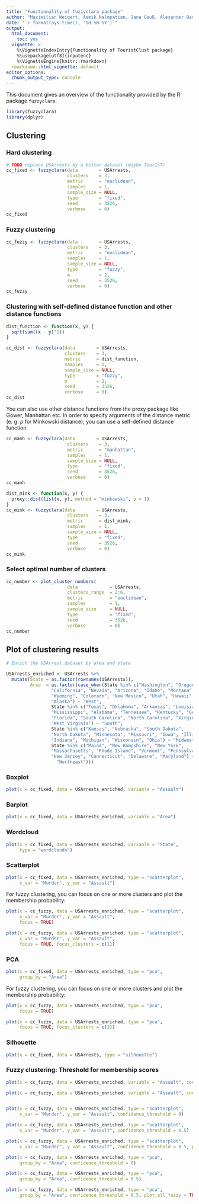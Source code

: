 ```yaml
---
title: "Functionality of fuzzyclara package"
author: "Maximilian Weigert, Asmik Nalmpatian, Jana Gauß, Alexander Bauer"
date: "`r format(Sys.time(), '%d.%B %Y')`"
output:
  html_document:
    toc: yes
  vignette: >
    %\VignetteIndexEntry{Functionality of TouristClust package}
    %\usepackage[utf8]{inputenc}
    %\VignetteEngine{knitr::rmarkdown}
  rmarkdown::html_vignette: default
editor_options:
  chunk_output_type: console
---
```


This document gives an overview of the functionality provided by the R package
`fuzzyclara`.

```r
library(fuzzyclara)
library(dplyr)
```


## Clustering

### Hard clustering
```r
# TODO replace USArrests by a better dataset (maybe TourIST)
cc_fixed <- fuzzyclara(data        = USArrests,
                       clusters    = 3,
                       metric      = "euclidean",
                       samples     = 1,
                       sample_size = NULL,
                       type        = "fixed",
                       seed        = 3526,
                       verbose     = 0)
cc_fixed
```

### Fuzzy clustering
```r
cc_fuzzy <- fuzzyclara(data        = USArrests,
                       clusters    = 3,
                       metric      = "euclidean",
                       samples     = 1,
                       sample_size = NULL,
                       type        = "fuzzy",
                       m           = 2,
                       seed        = 3526,
                       verbose     = 0)
cc_fuzzy
```

### Clustering with self-defined distance function and other distance functions
```r
dist_function <- function(x, y) {
  sqrt(sum((x - y)^2))
}

cc_dist <- fuzzyclara(data        = USArrests,
                      clusters    = 3,
                      metric      = dist_function,
                      samples     = 1,
                      sample_size = NULL,
                      type        = "fuzzy",
                      m           = 2,
                      seed        = 3526,
                      verbose     = 0)
cc_dist
```

You can also use other distance functions from the proxy package like Gower, Manhattan etc. In order to specify arguments of the distance metric (e. g. *p* for Minkowski distance), you can use a self-defined distance function.
```r
cc_manh <- fuzzyclara(data        = USArrests,
                       clusters    = 3,
                       metric      = "manhattan",
                       samples     = 1,
                       sample_size = NULL,
                       type        = "fixed",
                       seed        = 3526,
                       verbose     = 0)
cc_manh

dist_mink <- function(x, y) {
  proxy::dist(list(x, y), method = "minkowski", p = 1)
}
cc_mink <- fuzzyclara(data        = USArrests,
                       clusters    = 3,
                       metric      = dist_mink,
                       samples     = 1,
                       sample_size = NULL,
                       type        = "fixed",
                       seed        = 3526,
                       verbose     = 0)
cc_mink
```

### Select optimal number of clusters
```r
cc_number <- plot_cluster_numbers(
                       data            = USArrests,
                       clusters_range  = 2:6,
                       metric          = "euclidean",
                       samples         = 1,
                       sample_size     = NULL,
                       type            = "fixed",
                       seed            = 3526,
                       verbose         = 0)
cc_number
```



## Plot of clustering results
```r
# Enrich the USArrest dataset by area and state

USArrests_enriched <- USArrests %>% 
  mutate(State = as.factor(rownames(USArrests)),
         Area  = as.factor(case_when(State %in% c("Washington", "Oregon",
                 "California", "Nevada", "Arizona", "Idaho", "Montana",
                 "Wyoming", "Colorado", "New Mexico", "Utah", "Hawaii",
                 "Alaska") ~ "West",
                 State %in% c("Texas", "Oklahoma", "Arkansas", "Louisiana",
                 "Mississippi", "Alabama", "Tennessee", "Kentucky", "Georgia",
                 "Florida", "South Carolina", "North Carolina", "Virginia",
                 "West Virginia") ~ "South",
                 State %in% c("Kansas", "Nebraska", "South Dakota",
                 "North Dakota", "Minnesota", "Missouri", "Iowa", "Illinois",
                 "Indiana", "Michigan", "Wisconsin", "Ohio") ~ "Midwest",
                 State %in% c("Maine", "New Hampshire", "New York",
                 "Massachusetts", "Rhode Island", "Vermont", "Pennsylvania",
                 "New Jersey", "Connecticut", "Delaware", "Maryland") ~
                   "Northeast")))

```

### Boxplot
```r
plot(x = cc_fixed, data = USArrests_enriched, variable = "Assault") 
```

### Barplot
```r
plot(x = cc_fixed, data = USArrests_enriched, variable = "Area")
```

### Wordcloud
```r
plot(x = cc_fixed, data = USArrests_enriched, variable = "State",
     type = "wordclouds")
```

### Scatterplot
```r
plot(x = cc_fixed, data = USArrests_enriched, type = "scatterplot",
     x_var = "Murder", y_var = "Assault")

```

For fuzzy clustering, you can focus on one or more clusters and plot the membership probability:
```r
plot(x = cc_fuzzy, data = USArrests_enriched, type = "scatterplot",
     x_var = "Murder", y_var = "Assault", 
     focus = TRUE)

plot(x = cc_fuzzy, data = USArrests_enriched, type = "scatterplot",
     x_var = "Murder", y_var = "Assault", 
     focus = TRUE, focus_clusters = c(1))

```



### PCA
```r
plot(x = cc_fixed, data = USArrests_enriched, type = "pca",
     group_by = "Area")
```

For fuzzy clustering, you can focus on one or more clusters and plot the membership probability:
```r
plot(x = cc_fuzzy, data = USArrests_enriched, type = "pca",
     focus = TRUE)

plot(x = cc_fuzzy, data = USArrests_enriched, type = "pca",
     focus = TRUE, focus_clusters = c(1))

```






### Silhouette
```r
plot(x = cc_fixed, data = USArrests, type = "silhouette")
```

### Fuzzy clustering: Threshold for membership scores
```r
plot(x = cc_fuzzy, data = USArrests_enriched, variable = "Assault", confidence_threshold = 0) 

plot(x = cc_fuzzy, data = USArrests_enriched, variable = "Assault", confidence_threshold = 0.5)



```

```r
plot(x = cc_fuzzy, data = USArrests_enriched, type = "scatterplot",
     x_var = "Murder", y_var = "Assault", confidence_threshold = 0)

plot(x = cc_fuzzy, data = USArrests_enriched, type = "scatterplot",
     x_var = "Murder", y_var = "Assault", confidence_threshold = 0.5)

plot(x = cc_fuzzy, data = USArrests_enriched, type = "scatterplot",
     x_var = "Murder", y_var = "Assault", confidence_threshold = 0.5, plot_all_fuzzy = TRUE)

```

```r
plot(x = cc_fuzzy, data = USArrests_enriched, type = "pca",
     group_by = "Area", confidence_threshold = 0)

plot(x = cc_fuzzy, data = USArrests_enriched, type = "pca",
     group_by = "Area", confidence_threshold = 0.5)

plot(x = cc_fuzzy, data = USArrests_enriched, type = "pca",
     group_by = "Area", confidence_threshold = 0.5, plot_all_fuzzy = TRUE)

```
